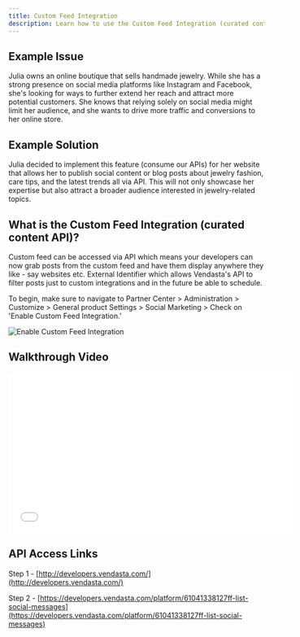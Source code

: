 ```yaml
---
title: Custom Feed Integration
description: Learn how to use the Custom Feed Integration (curated content API) to display social content or blog posts on your website
---
```


## Example Issue

Julia owns an online boutique that sells handmade jewelry. While she has a strong presence on social media platforms like Instagram and Facebook, she's looking for ways to further extend her reach and attract more potential customers. She knows that relying solely on social media might limit her audience, and she wants to drive more traffic and conversions to her online store.

## Example Solution

Julia decided to implement this feature (consume our APIs) for her website that allows her to publish social content or blog posts about jewelry fashion, care tips, and the latest trends all via API. This will not only showcase her expertise but also attract a broader audience interested in jewelry-related topics.

## What is the Custom Feed Integration (curated content API)?

Custom feed can be accessed via API which means your developers can now grab posts from the custom feed and have them display anywhere they like - say websites etc. External Identifier which allows Vendasta's API to filter posts just to custom integrations and in the future be able to schedule.

To begin, make sure to navigate to Partner Center > Administration > Customize > General product Settings > Social Marketing > Check on 'Enable Custom Feed Integration.'

![Enable Custom Feed Integration](/img/social-marketing/settings/custom-feed/custom-feed-enable.jpg)

## Walkthrough Video

<iframe src="//www.loom.com/embed/c61eebee71d74db38dd02987084e2e86" width="560" height="315" frameborder="0" allowFullScreen></iframe>

## API Access Links

Step 1 - [http://developers.vendasta.com/](http://developers.vendasta.com/)

Step 2 - [https://developers.vendasta.com/platform/61041338127ff-list-social-messages](https://developers.vendasta.com/platform/61041338127ff-list-social-messages)